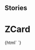 
## Stories

<Meta title="Card/ZCard" component="z-card" />

  # ZCard

<Preview>
  <Story name="z-card">
    {html`
      <z-card
        cardtype="${text('cardtype', 'reale')}"
        faded="${boolean('faded', true)}"
        ishighlighted="${boolean('ishighlighted', true)}"
        ispressed="${boolean('ispressed', true)}"
        >
        <z-card-header titolo="Card Header">
          <z-card-icon icon="book-delete" slot="icon" />
        </z-card-header>
        <z-card-body>
          <z-card-alert slot="alert" iconName="circle-check" contenttext="Aggiunto"
            actiontext="Annulla" type="add"></z-card-alert>
          <z-card-cover
            slot="cover"
            titolo="titolo"
            img="https://staticmy.zanichelli.it/catalogo/assets/m40001.9788808720740.jpg"
          />
        </z-card-body>
        <z-card-footer
          titolo="title"
          autori="Authors"
          isbn="97-88-80-8620-710">
          <z-toggle-button label="risorse" slot="toggle"></z-toggle-button>
          <z-card-list
            listdata='[{"isLink":true,"value":"Leggi sul browser","url":"https://booktab.it/"},{"isLink":true,"value":"Sito e risorse del libro","url":"http://online.scuola.zanichelli.it/curtisinvitoblu/"},{"isLink":false,"value":"Programmazione"},{"isLink":false,"value":"Prove di verifica"},{"isLink":true,"value":"ZTE","url":"https://zte.zanichelli.it/"}]'
            slot="list" />
        </z-card-footer>
      </z-card>`}
  </Story>
</Preview>

  <Props of="z-card" />

